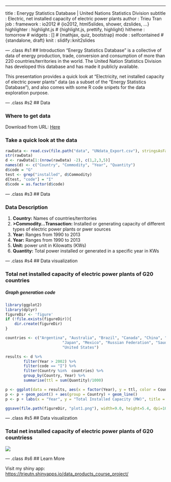---
title       : Enerygy Statistics Database | United Nations Statistics Division
subtitle    : Electric, net installed capacity of electric power plants 
author      : Trieu Tran
job         : 
framework   : io2012        # {io2012, html5slides, shower, dzslides, ...}
highlighter : highlight.js  # {highlight.js, prettify, highlight}
hitheme     : tomorrow      # 
widgets     : []            # {mathjax, quiz, bootstrap}
mode        : selfcontained # {standalone, draft}
knit        : slidify::knit2slides

--- .class #s1
## Introduction
"Energy Statistics Database" is a collective of data of energy production, trade, conversion and consumption of more than 220 countries/territories in the world.  The United Nation Statistics Division has developed this database and has made it publicly available.

This presentation provides a quick look at "Electricity, net installed capacity of electric power plants" data (as a subset of the "Energy Statistics Database"), and also comes with some R code snipets for the data exploration purpose.

--- .class #s2
## Data

### Where to get data
Download from URL: [Here](http://data.un.org/Data.aspx?d=EDATA&f=cmID%3aEC)

### Take a quick look at the data
```r
rawData <- read.csv(file.path("data", "UNdata_Export.csv"), stringsAsFactors=TRUE, na.strings = c("NA","#DIV/0!",""))
str(rawData)
d <- rawData[1:(nrow(rawData) -2), c(1,2,3,5)]
names(d) <- c("Country", "Commodity", "Year", "Quantity")
d$code = "G"
test <- grep("installed", d$Commodity)
d[test, "code"] = "I"
d$code = as.factor(d$code)
```

--- .class #s3
## Data

### Data Description

<ol>
        <li> <strong>Country:</strong> Names of countries/territories </li>
        <li> <strong>>Commodity...Transaction:</strong> Installed or generating capacity of different types of electric power plants or pwer sources </li>
        <li> <strong>Year:</strong> Ranges from 1990 to 2013</li>
        <li> <strong>Year:</strong> Ranges from 1990 to 2013</li>
        <li> <strong>Unit:</strong> power unit in Kilowatts (KWs)</li>
        <li> <strong>Quantity:</strong> Total power installed or generated in a specific year in KWs</li>
</ol>

--- .class #s4 
## Data visualization

### Total net installed capacity of electric power plants of G20 countries 


##### Graph generation code
```r
library(ggplot2)
library(dplyr)
figureDir <- 'figure'
if (!file.exists(figureDir)){
    dir.create(figureDir)
} 
```

```r
countries <- c("Argentina", "Australia", "Brazil", "Canada", "China", "France", "Germany", "India", "Indonesia", "Italy", 
                         "Japan", "Mexico", "Russian Federation", "Saudi Arabia", "South Africa", "Korea, Republic of", "Turkey", "United Kingdom", 
                         "United States")

results <- d %>%
        filter(Year > 2002) %>%
        filter(code == "I") %>%
        filter(Country %in%  countries) %>%
        group_by(Country, Year) %>%
        summarise(ttl = sum(Quantity)/1000)

p <- ggplot(data = results, aes(x = factor(Year), y = ttl, color = Country))
p <- p + geom_point() + aes(group = Country) + geom_line() 
p <- p + labs(x = "Year", y = "Total Installed Capacity (MW)", title = "G20 Countries")

ggsave(file.path(figureDir, "plot1.png"), width=9.0, height=5.4, dpi=100)
```

--- .class #s5
## Data visualization

### Total net installed capacity of electric power plants of G20 countriess 

![](figure/plot1.png)

--- .class #s6
## Learn More

Visit my shiny app: [https://trieutn.shinyapps.io/data_products_course_project/](https://trieutn.shinyapps.io/data_products_course_project/)





